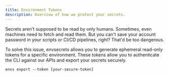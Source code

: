 ```yaml
---
title: Environment Tokens
description: Overview of how we protect your secrets.
---
```


Secrets aren't supposed to be read by only humans. Sometimes, even machines need to fetch and read them.
But you can't save your account password in your scripts or CI/CD pipelines, right? That'd be too dangerous.

To solve this issue, envsecrets allows you to generate ephemeral read-only tokens for a specific environment.
These tokens allow you to authenticate the CLI against our APIs and export your secrets securely.

```
envs export --token [your-secure-token]
```